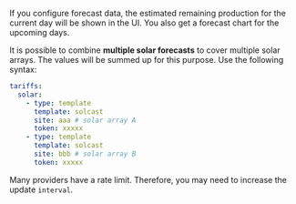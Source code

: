 If you configure forecast data, the estimated remaining production for the current day will be shown in the UI.
You also get a forecast chart for the upcoming days.

It is possible to combine **multiple solar forecasts** to cover multiple solar arrays.
The values will be summed up for this purpose.
Use the following syntax:

```yaml
tariffs:
  solar:
    - type: template
      template: solcast
      site: aaa # solar array A
      token: xxxxx
    - type: template
      template: solcast
      site: bbb # solar array B
      token: xxxxx
```

Many providers have a rate limit.
Therefore, you may need to increase the update `interval`.
